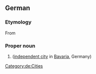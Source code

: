==German==
{{wikipedia}}
{{wikipedia|lang=de}}

===Etymology===
From {{der|de|la|Castra Batavis}}

===Proper noun===
{{de-proper noun}}

# {{l|en|Passau}} ([[independent city]] in [[Bavaria]], Germany)

[[Category:de:Cities]]